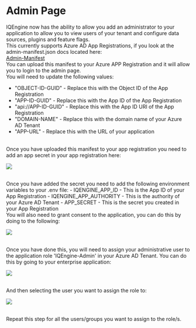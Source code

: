 # Admin Page

IQEngine now has the ability to allow you add an administrator to your application to allow you to view users of your tenant and configure data sources, plugins and feature flags.
<br/>
This currently supports Azure AD App Registrations, if you look at the admin-manifest.json docs located here:
<br/>
[Admin-Manifest](/admin-manifest.json)
<br/>
You can upload this manifest to your Azure APP Registration and it will allow you to login to the admin page.
<br/>
You will need to update the following values:
<br/>
- "OBJECT-ID-GUID" - Replace this with the Object ID of the App Registration
- "APP-ID-GUID" - Replace this with the App ID of the App Registration
- "api://APP-ID-GUID" - Replace this with the App ID URI of the App Registration
- "DOMAIN-NAME" - Replace this with the domain name of your Azure AD Tenant
- "APP-URL" - Replace this with the URL of your application
<br/>
Once you have uploaded this manifest to your app registration you need to add an app secret in your app registration here:
<p align="left">
  <img src="/add_client_secret.png" />
</p>
<br/>
Once you have added the secret you need to add the following environment variables to your .env file:
- IQENGINE_APP_ID - This is the App ID of your App Registration
- IQENGINE_APP_AUTHORITY - This is the authority of your Azure AD Tenant
- APP_SECRET - This is the secret you created in your App Registration
<br/>
You will also need to grant consent to the application, you can do this by doing to the following:
<p align="left">
  <img src="/grant_consent.png" />
</p>
<br/>
Once you have done this, you will need to assign your administrative user to the application role 'IQEngine-Admin' in your Azure AD Tenant.
You can do this by going to your enterprise application:
<p align="left">
  <img src="/enterprise_app.png" />
</p>
<br/>
And then selecting the user you want to assign the role to:
<p align="left">
  <img  src="/assign_role.png" />
</p>
<br/>
Repeat this step for all the users/groups you want to assign to the role/s.
